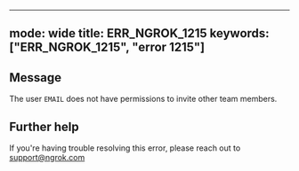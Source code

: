 
---
mode: wide
title: ERR_NGROK_1215
keywords: ["ERR_NGROK_1215", "error 1215"]
---

## Message
The user `EMAIL` does not have permissions to invite other team members.




## Further help
If you're having trouble resolving this error, please reach out to [support@ngrok.com](mailto:support@ngrok.com?subject=Help%20with%20ERR_NGROK_1215)

